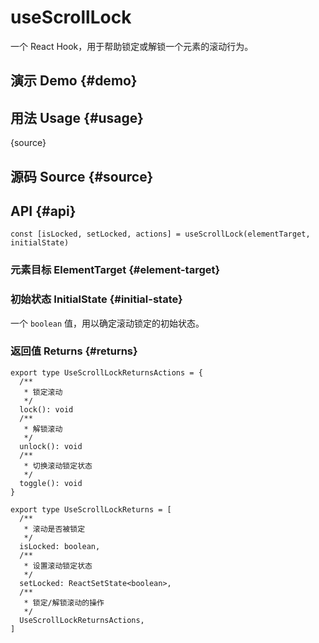 # useScrollLock


<HooksType category="Element" />

一个 React Hook，用于帮助锁定或解锁一个元素的滚动行为。

## 演示 Demo \{#demo}


<App />

## 用法 Usage \{#usage}


<RawCode>{source}</RawCode>

## 源码 Source \{#source}


<Source />

## API \{#api}

```tsx
const [isLocked, setLocked, actions] = useScrollLock(elementTarget, initialState)
```

### 元素目标 ElementTarget \{#element-target}


<Tip type="target" />

### 初始状态 InitialState \{#initial-state}

一个 `boolean` 值，用以确定滚动锁定的初始状态。

### 返回值 Returns \{#returns}

```tsx
export type UseScrollLockReturnsActions = {
  /**
   * 锁定滚动
   */
  lock(): void
  /**
   * 解锁滚动
   */
  unlock(): void
  /**
   * 切换滚动锁定状态
   */
  toggle(): void
}

export type UseScrollLockReturns = [
  /**
   * 滚动是否被锁定
   */
  isLocked: boolean,
  /**
   * 设置滚动锁定状态
   */
  setLocked: ReactSetState<boolean>,
  /**
   * 锁定/解锁滚动的操作
   */
  UseScrollLockReturnsActions,
]
```
